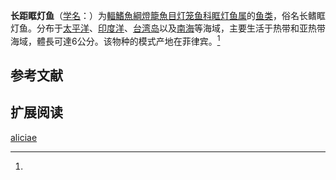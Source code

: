 {{Speciesbox
| name = 长距眶灯鱼
| status = NE
| status_system = IUCN3.1
| image = 
| genus = Diaphus
| species = aliciae
| authority = Fowler, 1934<ref name='id5550'>{{cite web| url =http://www.bioinfo.cn/db05/BjdwSpecies.php?action=view&id=5550| title =长距眶灯鱼| work =中国动物物种编目数据库| publisher =中国科学院微生物研究所| author =中国科学院动物研究所| accessdate =2009-04-11| deadurl =yes| archiveurl =https://web.archive.org/web/20160305062732/http://www.bioinfo.cn/db05/BjdwSpecies.php?action=view&id=5550| archivedate =2016-03-05}}</ref>
| synonyms = *''Diaphus layi''<br /><small>Fowler, 1934</small>
}}

'''长距眶灯鱼'''（[[学名|学名]]：{{lang|la|''Diaphus aliciae''}}）为[[輻鰭魚綱|輻鰭魚綱]][[燈籠魚目|燈籠魚目]][[灯笼鱼科|灯笼鱼科]][[眶灯鱼属|眶灯鱼属]]的[[鱼类|鱼类]]，俗名长鳍眶灯鱼。分布于[[太平洋|太平洋]]、[[印度洋|印度洋]]、[[台湾岛|台湾岛]]以及[[南海|南海]]等海域，主要生活于热带和亚热带海域，體長可達6公分。该物种的模式产地在菲律宾。<ref name='id5550'/>

== 参考文献 ==
{{reflist}}

== 扩展阅读 ==
{{refbegin}}
{{wikispecies-inline|Diaphus aliciae|长距眶灯鱼}}
{{refend}}
{{Taxonbar|from=Q2690615}}

[[Category:眶灯鱼属|aliciae]]


{{灯笼鱼目小作品}}